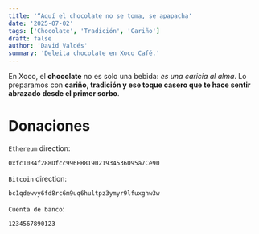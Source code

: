 ```yaml
---
title: '“Aquí el chocolate no se toma, se apapacha'
date: '2025-07-02'
tags: ['Chocolate', 'Tradición', 'Cariño']
draft: false
author: 'David Valdés'
summary: 'Deleita chocolate en Xoco Café.'
---
```


En Xoco, el **chocolate** no es solo una bebida: _es una caricia al alma_. Lo preparamos con **cariño, tradición y ese toque casero que te hace sentir abrazado desde el primer sorbo**.

# Donaciones

`Ethereum` direction:

```bash
0xfc10B4f288Dfcc996EB819021934536095a7Ce90
```

`Bitcoin` direction:

```bash
bc1qdewvy6fd8rc6m9uq6hultpz3ymyr9lfuxghw3w
```

`Cuenta de banco`:

```bash
1234567890123
```
